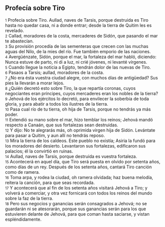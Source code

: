 == Profecía sobre Tiro ==

{{anchor|1}} <small>1</small> Profecía sobre Tiro. Aullad, naves de Tarsis, porque destruida es Tiro hasta no quedar casa, ni a donde entrar; desde la tierra de Quitim les es revelado.<br>
{{anchor|2}} <small>2</small> Callad, moradores de la costa, mercaderes de Sidón, que pasando el mar te abastecían.<br>
{{anchor|3}} <small>3</small> Su provisión procedía de las sementeras que crecen con las muchas aguas del Nilo, de la mies del río. Fue también emporio de las naciones.<br>
{{anchor|4}} <small>4</small> Avergüénzate, Sidón, porque el mar, la fortaleza del mar habló, diciendo: Nunca estuve de parto, ni di a luz, ni crié jóvenes, ni levanté vírgenes.<br>
{{anchor|5}} <small>5</small> Cuando llegue la noticia a Egipto, tendrán dolor de las nuevas de Tiro.<br>
{{anchor|6}} <small>6</small> Pasaos a Tarsis; aullad, moradores de la costa.<br>
{{anchor|7}} <small>7</small> ¿No era ésta vuestra ciudad alegre, con muchos días de antigüedad? Sus pies la llevarán a morar lejos.<br>
{{anchor|8}} <small>8</small> ¿Quién decretó esto sobre Tiro, la que repartía coronas, cuyos negociantes eran príncipes, cuyos mercaderes eran los nobles de la tierra?<br>
{{anchor|9}} <small>9</small> Jehová de los ejércitos lo decretó, para envilecer la soberbia de toda gloria, y para abatir a todos los ilustres de la tierra.<br>
{{anchor|10}} <small>10</small> Pasa cual río de tu tierra, oh hija de Tarsis, porque no tendrás ya más poder.<br>
{{anchor|11}} <small>11</small> Extendió su mano sobre el mar, hizo temblar los reinos; Jehová mandó respecto a Canaán, que sus fortalezas sean destruidas.<br>
{{anchor|12}} <small>12</small> Y dijo: No te alegrarás más, oh oprimida virgen hija de Sidón. Levántate para pasar a Quitim, y aun allí no tendrás reposo.<br>
{{anchor|13}} <small>13</small> Mira la tierra de los caldeos. Este pueblo no existía; Asiria la fundó para los moradores del desierto. Levantaron sus fortalezas, edificaron sus palacios; él la convirtió en ruinas.<br>
{{anchor|14}} <small>14</small> Aullad, naves de Tarsis, porque destruida es vuestra fortaleza.<br>
{{anchor|15}} <small>15</small> Acontecerá en aquel día, que Tiro será puesta en olvido por setenta años, como días de un rey. Después de los setenta años, cantará Tiro canción como de ramera.<br>
{{anchor|16}} <small>16</small> Toma arpa, y rodea la ciudad, oh ramera olvidada; haz buena melodía, reitera la canción, para que seas recordada.<br>
{{anchor|17}} <small>17</small> Y acontecerá que al fin de los setenta años visitará Jehová a Tiro; y volverá a comerciar, y otra vez fornicará con todos los reinos del mundo sobre la faz de la tierra.<br>
{{anchor|18}} <small>18</small> Pero sus negocios y ganancias serán consagrados a Jehová; no se guardarán ni se atesorarán, porque sus ganancias serán para los que estuvieren delante de Jehová, para que coman hasta saciarse, y vistan espléndidamente.<br>
